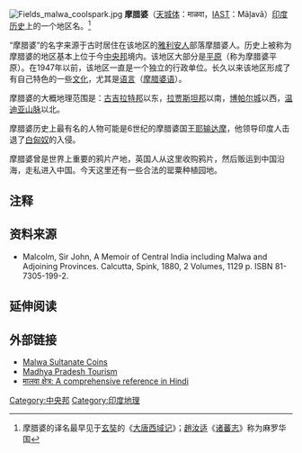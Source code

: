 [[File:Fields_malwa_coolspark.jpg|thumb]]
'''摩腊婆'''（[[天城体|天城体]]：माळवा，[[IAST|IAST]]：Māļavā）[[印度|印度]][[印度历史|历史]]上的一个地区名。<ref>摩腊婆的译名最早见于[[玄奘|玄奘]]的《[[大唐西域记|大唐西域记]]》；[[趙汝适|趙汝适]]《[[诸蕃志|诸蕃志]]》称为麻罗华国</ref>

“摩腊婆”的名字来源于古时居住在该地区的[[雅利安人|雅利安人]]部落摩腊婆人。历史上被称为摩腊婆的地区基本上位于今[[中央邦|中央邦]]境内。该地区大部分是[[平原|平原]]（称为摩腊婆平原）。在1947年以前，该地区一直是一个独立的行政单位。长久以来该地区形成了有自己特色的一些[[文化|文化]]，尤其是[[语言|语言]]（[[摩腊婆语|摩腊婆语]]）。

摩腊婆的大概地理范围是：[[古吉拉特邦|古吉拉特邦]]以东，[[拉贾斯坦邦|拉贾斯坦邦]]以南，[[博帕尔|博帕尔城]]以西，[[温迪亚山脉|温迪亚山脉]]以北。

摩腊婆历史上最有名的人物可能是6世纪的摩腊婆国王[[耶输达摩|耶输达摩]]，他领导印度人击退了[[白匈奴|白匈奴]]的入侵。

摩腊婆曾是世界上重要的鸦片产地，英国人从这里收购鸦片，然后贩运到中国沿海，走私进入中国。今天这里还有一些合法的罂粟种植园地。

== 注释 ==
<references/>
==资料来源==
* Malcolm, Sir John, A Memoir of Central India including Malwa and Adjoining Provinces. Calcutta, Spink, 1880, 2 Volumes, 1129 p. ISBN 81-7305-199-2.

== 延伸阅读 ==
{{Wikisource further reading}}

== 外部链接 ==
{{commons|Malwa|摩腊婆}}
* [https://web.archive.org/web/20070711120628/http://www215.pair.com/sacoins/public_html/malwa_main.htm Malwa Sultanate Coins]
* [http://www.mptourism.com/ Madhya Pradesh Tourism] {{Wayback|url=http://www.mptourism.com/ |date=20100213162026 }}
* [https://web.archive.org/web/20070606220828/http://tdil.mit.gov.in/coilnet/ignca/mw.htm मालवा क्षेत्र: A comprehensive reference in Hindi]

{{India-stub}}
<!---->

[[Category:中央邦|Category:中央邦]]
[[Category:印度地理|Category:印度地理]]